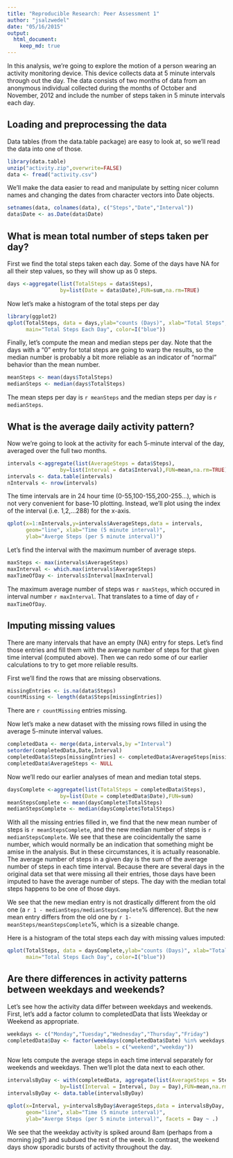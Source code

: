 ```yaml
---
title: "Reproducible Research: Peer Assessment 1"
author: "jsalzwedel"
date: "05/16/2015"
output: 
  html_document:
    keep_md: true
---
```


In this analysis, we're going to explore the motion of a person wearing an 
activity monitoring device. This device collects data at 5 minute intervals 
through out the day. The data consists of two months of data from an anonymous 
individual collected during the months of October and November, 2012 and include
the number of steps taken in 5 minute intervals each day.

## Loading and preprocessing the data

Data tables (from the data.table package) are easy to look at, so we'll read the
data into one of those.

```r
library(data.table)
unzip("activity.zip",overwrite=FALSE)
data <- fread("activity.csv")
```

We'll make the data easier to read and manipulate by setting nicer column names
and changing the dates from character vectors into Date objects.

```r
setnames(data, colnames(data), c("Steps","Date","Interval"))
data$Date <- as.Date(data$Date)
```


## What is mean total number of steps taken per day?

First we find the total steps taken each day.  Some of the days have NA for all
their step values, so they will show up as 0 steps.
```r
days <-aggregate(list(TotalSteps = data$Steps),
                 by=list(Date = data$Date),FUN=sum,na.rm=TRUE)
```

Now let's make a histogram of the total steps per day

```r
library(ggplot2)
qplot(TotalSteps, data = days,ylab="counts (Days)", xlab="Total Steps", 
      main="Total Steps Each Day", color=I("blue"))

```

Finally, let's compute the mean and median steps per day.  Note that the days
with a "0" entry for total steps are going to warp the results, so the median
number is probably a bit more reliable as an indicator of "normal" behavior than
the mean number.

```r
meanSteps <- mean(days$TotalSteps)
medianSteps <- median(days$TotalSteps)
```

The mean steps per day is `r meanSteps` and the median steps per day is
`r medianSteps`.

## What is the average daily activity pattern?

Now we're going to look at the activity for each 5-minute interval of the day,
averaged over the full two months.

```r
intervals <-aggregate(list(AverageSteps = data$Steps),
                 by=list(Interval = data$Interval),FUN=mean,na.rm=TRUE)
intervals <- data.table(intervals)
nIntervals <- nrow(intervals)
```

The time intervals are in 24 hour time (0-55,100-155,200-255...), which is not
very convenient for base-10 plotting.  Instead, we'll plot using the index of 
the interval (i.e. 1,2,...288) for the x-axis.

```r
qplot(x=1:nIntervals,y=intervals$AverageSteps,data = intervals, 
      geom="line", xlab="Time (5 minute interval)", 
      ylab="Averge Steps (per 5 minute interval)")
```

Let's find the interval with the maximum number of average steps.

```r
maxSteps <- max(intervals$AverageSteps)
maxInterval <- which.max(intervals$AverageSteps)
maxTimeOfDay <- intervals$Interval[maxInterval]
```

The maximum average number of steps was `r maxSteps`, which occured in interval
number `r maxInterval`.  That translates to a time of day of `r maxTimeOfDay`.

## Imputing missing values

There are many intervals that have an empty (NA) entry for steps.  Let's find
those entries and fill them with the average number of steps for that given
time interval (computed above).  Then we can redo some of our earlier 
calculations to try to get more reliable results.

First we'll find the rows that are missing observations.
```r
missingEntries <- is.na(data$Steps)
countMissing <- length(data$Steps[missingEntries])
```

There are `r countMissing` entries missing.

Now let's make a new dataset with the missing rows filled in using the average 
5-minute interval values.
```r
completedData <- merge(data,intervals,by ="Interval")
setorder(completedData,Date,Interval)
completedData$Steps[missingEntries] <- completedData$AverageSteps[missingEntries]
completedData$AverageSteps <- NULL
```

Now we'll redo our earlier analyses of mean and median total steps.

```r
daysComplete <-aggregate(list(TotalSteps = completedData$Steps),
                 by=list(Date = completedData$Date),FUN=sum)
meanStepsComplete <- mean(daysComplete$TotalSteps)
medianStepsComplete <- median(daysComplete$TotalSteps)
```

With all the missing entries filled in, we find that the new mean number of
steps is `r meanStepsComplete`, and the new median number of steps is
`r medianStepsComplete`.  We see that these are coincidentally the same number,
which would normally be an indication that something might be amise in the 
analysis. But in these circumstances, it is actually reasonable.  The average 
number of steps in a given day is the sum of the average number of steps in each 
time interval.  Because there are several days in the original data set that 
were missing all their entries, those days have been imputed to have the average
number of steps.  The day with the median total steps happens to be one of those
days.

We see that the new median entry is not drastically different from the old one
(a `r 1 - medianSteps/medianStepsComplete`\% difference).  But the new mean
entry differs from the old one by `r 1- meanSteps/meanStepsComplete`\%, which is
a sizeable change.

Here is a histogram of the total steps each day with missing values imputed:
```r
qplot(TotalSteps, data = daysComplete,ylab="counts (Days)", xlab="Total Steps", 
      main="Total Steps Each Day", color=I("blue"))
```

## Are there differences in activity patterns between weekdays and weekends?

Let's see how the activity data differ between weekdays and weekends.  First,
let's add a factor column to completedData that lists Weekday or Weekend as
appropriate.

```r
weekdays <- c("Monday","Tuesday","Wednesday","Thursday","Friday")
completedData$Day <- factor(weekdays(completedData$Date) %in% weekdays, 
                            labels = c("weekend","weekday"))
```

Now lets compute the average steps in each time interval separately for weekends
and weekdays.  Then we'll plot the data next to each other.

```r
intervalsByDay <- with(completedData, aggregate(list(AverageSteps = Steps),
                 by=list(Interval = Interval, Day = Day),FUN=mean,na.rm=TRUE))
intervalsByDay <- data.table(intervalsByDay)

qplot(x=Interval, y=intervalsByDay$AverageSteps,data = intervalsByDay, 
      geom="line", xlab="Time (5 minute interval)", 
      ylab="Averge Steps (per 5 minute interval)", facets = Day ~ .)
```

We see that the weekday activity is spiked around 8am (perhaps from a morning 
jog?) and subdued the rest of the week.  In contrast, the weekend days show
sporadic bursts of activity throughout the day.
